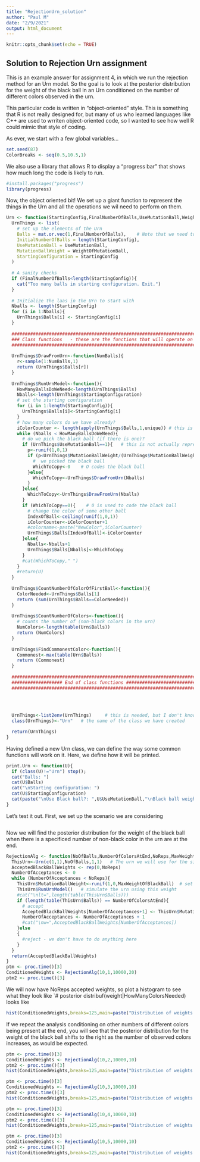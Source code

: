 ```yaml
---
title: "RejectionUrn_solution"
author: "Paul M"
date: "2/9/2021"
output: html_document
---
```


```r
knitr::opts_chunk$set(echo = TRUE)
```

## Solution to Rejection Urn assignment

This is an example answer for assignment 4, in which we run the rejection
method for an Urn model.
So the goal is to look at the posterior distribution for the weight of the
black ball in an Urn conditioned on the number of different colors observed in the urn.

This particular code is written in "object-oriented" style. 
This is something that R is not really designed for, but many of us who learned
languages like C++ are used to wrriten object-oriented code, so I wanted to see
how well R could mimic that style of coding. 

As ever, we start with a few global variables...
```r
set.seed(87)
ColorBreaks <- seq(0.5,10.5,1)
```

We also use a library that allows R to display a "progress bar" that shows
how much long the code is likely to run.
```r
#install.packages("progress")
library(progress)
```


Now, the object oriented bit! We set up a giant function to represent the things in the Urn and 
all the operations we wil need to perform on them.
```r
Urn <- function(StartingConfig,FinalNumberOfBalls,UseMutationBall,WeightOfMutationBall){
  UrnThings <- list(
    # set up the elements of the Urn
    Balls = mat.or.vec(1,FinalNumberOfBalls),    # Note that we need to use "=" here rather than "<-"
    InitialNumberOfBalls = length(StartingConfig),
    UseMutationBall = UseMutationBall,
    MutationBallWeight = WeightOfMutationBall,
    StartingConfiguration = StartingConfig
  )
  
  # A sanity checks
  if (FinalNumberOfBalls<length(StartingConfig)){
    cat("Too many balls in starting configuration. Exit.")
  }
  
  # Initialize the laas in the Urn to start with
  Nballs <- length(StartingConfig)
  for (i in 1:Nballs){
    UrnThings$Balls[i] <- StartingConfig[i]
  }
  
  ###############################################################################
  ### Class functions	- these are the functions that will operate on the Urn  ###
  ###############################################################################
  
  UrnThings$DrawFromUrn<-function(NumBalls){
    r<-sample(1:NumBalls,1)
    return (UrnThings$Balls[r])
  }
  
  UrnThings$RunUrnModel<-function(){
    HowManyBallsDoWeNeed<-length(UrnThings$Balls)
    Nballs<-length(UrnThings$StartingConfiguration)
    # set the starting configuration
    for (i in 1:length(StartingConfig)){
      UrnThings$Balls[i]<-StartingConfig[i]
    }
    # how many colors do we have already?
    iColorCounter <- length(apply(UrnThings$Balls,1,unique)) # this is going to keep track of how many new colors we use
    while (Nballs < HowManyBallsDoWeNeed){
      # do we pick the black ball (if there is one)?
      if (UrnThings$UseMutationBall==1){   # this is not actually represented by a ball in the urn
        p<-runif(1,0,1)
        if (p<UrnThings$MutationBallWeight/(UrnThings$MutationBallWeight+Nballs)){
          #  we picked the black ball
          WhichToCopy<-0    # O codes the black ball
        }else{
          WhichToCopy<-UrnThings$DrawFromUrn(Nballs)
        }
      }else{
        WhichToCopy<-UrnThings$DrawFromUrn(Nballs)
      }
      if (WhichToCopy==0){    # 0 is used to code the black ball
        # change the color of some other ball
        IndexOfBall<-ceiling(runif(1,0,1))
        iColorCounter<-iColorCounter+1
        #colorname<-paste("NewColor",iColorCounter)
        UrnThings$Balls[IndexOfBall]<-iColorCounter	
      }else{
        Nballs<-Nballs+1
        UrnThings$Balls[Nballs]<-WhichToCopy
      }
      #cat(WhichToCopy," ")
    }
    #return(U)
  }
  
  UrnThings$CountNumberOfColorOfFirstBall<-function(){
    ColorNeeded<-UrnThings$Balls[1]
    return (sum(UrnThings$Balls==ColorNeeded))
  }
  
  UrnThings$CountNumberOfColors<-function(){
    # counts the number of (non-black colors in the urn)
    NumColors<-length(table(Urn$Balls))
    return (NumColors)
  }
  
  UrnThings$FindCommonestColor<-function(){
    Commonest<-max(table(Urn$Balls))
    return (Commonest)
  }
  
  ###############################################################################
  ################### End of class functions ####################################
  ###############################################################################

  
  
  
  UrnThings<-list2env(UrnThings)     # this is needed, but I don't know why!	
  class(UrnThings)<-"Urn"   # the name of the class we have created

  return(UrnThings)
}
```

Having defined a new Urn class, we can define the way some common functions will work on it.
Here, we define how it will be printed.
```r
print.Urn <- function(U){
  if (class(U)!="Urn") stop();
  cat("Balls: ")
  cat(U$Balls)
  cat("\nStarting configuration: ")
  cat(U$StartingConfiguration)
  cat(paste("\nUse Black ball?: ",U$UseMutationBall,"\nBlack ball weight: ",U$MutationBallWeight))
}
```


Let's test it out. First, we set up the scenario we are considering
```r
```


Now we will find the posterior distribution for the weight of the black ball when there is a specificed number of non-black color in the urn are at the end.
```r
RejectionAlg <- function(NoOfBalls,NumberOfColorsAtEnd,NoReps,MaxWeightOfBlackBall){
  ThisUrn<-Urn(c(1,1),NoOfBalls,1,1)   # The urn we will use for the simulations
  AcceptedBlackBallWeights <- rep(0,NoReps)
  NumberOfAcceptances <- 0
  while (NumberOfAcceptances < NoReps){
    ThisUrn$MutationBallWeight<-runif(1,0,MaxWeightOfBlackBall)  # set the black  weight
    ThisUrn$RunUrnModel()   # simulate the urn using this weight
    #cat("\nlt=",length(table(ThisUrn$Balls)))
    if (length(table(ThisUrn$Balls)) == NumberOfColorsAtEnd){
      # accept
      AcceptedBlackBallWeights[NumberOfAcceptances+1] <- ThisUrn$MutationBallWeight
      NumberOfAcceptances <- NumberOfAcceptances + 1
      #cat("\nw=",AcceptedBlackBallWeights[NumberOfAcceptances])
    }else
    {
      #reject - we don't have to do anything here
    }
  }
  return(AcceptedBlackBallWeights)
}
ptm <- proc.time()[3]
ConditionedWeights <- RejectionAlg(10,1,10000,20)
ptm2 <- proc.time()[3]
```

We will now have NoReps accepted weights, so plot a histogram to see what they look like
`# posterior distribu\tion f(weight|HowManyColorsNeeded) looks like
```r
hist(ConditionedWeights,breaks=125,main=paste("Distribution of weights when there is 1 non-black color \nTime taken to generate samples: ",floor(ptm2-ptm)," seconds"))
```

If we repeat the analysis conditioning on other numbers of different colors being present at the end, you will see that the posterior distribution for the weight of the black ball shifts to the right as the number of observed colors increases, as would be expected.

```r
ptm <- proc.time()[3]
ConditionedWeights <- RejectionAlg(10,2,10000,10)
ptm2 <- proc.time()[3]
hist(ConditionedWeights,breaks=125,main=paste("Distribution of weights when there are 2 non-black colors \nTime taken to generate samples: ",floor(ptm2-ptm)," seconds"))

ptm <- proc.time()[3]
ConditionedWeights <- RejectionAlg(10,3,10000,10)
ptm2 <- proc.time()[3]
hist(ConditionedWeights,breaks=125,main=paste("Distribution of weights when there are 3 non-black colors \nTime taken to generate samples: ",floor(ptm2-ptm)," seconds"))

ptm <- proc.time()[3]
ConditionedWeights <- RejectionAlg(10,4,10000,10)
ptm2 <- proc.time()[3]
hist(ConditionedWeights,breaks=125,main=paste("Distribution of weights when there are 4 non-black colors \nTime taken to generate samples: ",floor(ptm2-ptm)," seconds"))

ptm <- proc.time()[3]
ConditionedWeights <- RejectionAlg(10,5,10000,10)
ptm2 <- proc.time()[3]
hist(ConditionedWeights,breaks=125,main=paste("Distribution of weights when there are 5 non-black colors \nTime taken to generate samples: ",floor(ptm2-ptm)," seconds"))
```
